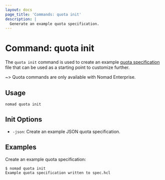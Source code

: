 ```yaml
---
layout: docs
page_title: 'Commands: quota init'
description: |
  Generate an example quota specification.
---
```


# Command: quota init

The `quota init` command is used to create an example [quota specification][]
file that can be used as a starting point to customize further.

~> Quota commands are only available with Nomad Enterprise.

## Usage

```plaintext
nomad quota init
```

## Init Options

- `-json`: Create an example JSON quota specification.

## Examples

Create an example quota specification:

```shell-session
$ nomad quota init
Example quota specification written to spec.hcl
```

[quota specification]: /nomad/docs/other-specifications/quota
